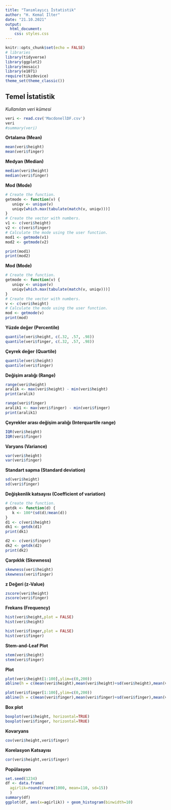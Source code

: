 ```yaml
---
title: "Tanımlayıcı İstatistik"
author: "H. Kemal İlter"
date: "21.10.2021"
output: 
  html_document:
    css: styles.css
---
```


```r
knitr::opts_chunk$set(echo = FALSE)
# libraries
library(tidyverse)
library(ggplot2)
library(mosaic)
library(e1071)
require(tikzdevice)
theme_set(theme_classic())
```

## Temel İstatistik

*Kullanılan veri kümesi*
```r
veri <- read.csv('MacdonellDF.csv')
veri
#summary(veri)
```

**Ortalama (Mean)**
```r
mean(veri$height)
mean(veri$finger)
```

**Medyan (Median)**
```r
median(veri$height)
median(veri$finger)
```

**Mod (Mode)**
```r
# Create the function.
getmode <- function(v) {
   uniqv <- unique(v)
   uniqv[which.max(tabulate(match(v, uniqv)))]
}
# Create the vector with numbers.
v1 <- c(veri$height)
v2 <- c(veri$finger)
# Calculate the mode using the user function.
mod1 <- getmode(v1)
mod2 <- getmode(v2)

print(mod1)
print(mod2)

```

**Mod (Mode)**
```r
# Create the function.
getmode <- function(v) {
   uniqv <- unique(v)
   uniqv[which.max(tabulate(match(v, uniqv)))]
}
# Create the vector with numbers.
v <- c(veri$height)
# Calculate the mode using the user function.
mod <- getmode(v)
print(mod)
```


**Yüzde değer (Percentile)**
```r
quantile(veri$height, c(.32, .57, .98))
quantile(veri$finger, c(.32, .57, .98))

```

**Çeyrek değer (Quartile)**
```r
quantile(veri$height)
quantile(veri$finger)

```

**Değişim aralığı (Range)**
```r
range(veri$height)
aralik <- max(veri$height) - min(veri$height)
print(aralik)

range(veri$finger)
aralik1 <- max(veri$finger) - min(veri$finger)
print(aralik1)
```

**Çeyrekler arası değişim aralığı (Interquartile range)**
```r
IQR(veri$height)
IQR(veri$finger)

```

**Varyans (Variance)**
```r
var(veri$height)
var(veri$finger)

```

**Standart sapma (Standard deviation)**
```r
sd(veri$height)
sd(veri$finger)
```

**Değişkenlik katsayısı (Coefficient of variation)**
```r
# Create the function.
getdk <- function(d) {
   k <- 100*(sd(d)/mean(d))
}
d1 <- c(veri$height)
dk1 <- getdk(d1)
print(dk1)

d2 <- c(veri$finger)
dk2 <- getdk(d2)
print(dk2)
```

**Çarpıklık (Skewness)**
```r
skewness(veri$height)
skewness(veri$finger)
```

**z Değeri (z-Value)**
```r
zscore(veri$height)
zscore(veri$finger)

```

**Frekans (Frequency)**
```r
hist(veri$height,plot = FALSE)
hist(veri$height)

hist(veri$finger,plot = FALSE)
hist(veri$finger)
```

**Stem-and-Leaf Plot**
```r
stem(veri$height)
stem(veri$finger)
```

**Plot**
```r
plot(veri$height[1:100],ylim=c(0,200))
abline(h = c(mean(veri$height),mean(veri$height)+sd(veri$height),mean(veri$height)-sd(veri$height),mean(veri$height)+2*sd(veri$height),mean(veri$height)-2*sd(veri$height)), col = c("red", "blue", "blue", "green", "green"))

plot(veri$finger[1:100],ylim=c(0,200))
abline(h = c(mean(veri$finger),mean(veri$finger)+sd(veri$finger),mean(veri$finger)-sd(veri$finger),mean(veri$finger)+2*sd(veri$finger),mean(veri$finger)-2*sd(veri$finger)), col = c("red", "blue", "blue", "green", "green"))
```

**Box plot**
```r
boxplot(veri$height, horizontal=TRUE)
boxplot(veri$finger, horizontal=TRUE)

```

**Kovaryans**
```r
cov(veri$height,veri$finger)
```

**Korelasyon Katsayısı**
```r
cor(veri$height,veri$finger)
```

**Popülasyon**
```r
set.seed(1234)
df <- data.frame(
  agirlik=round(rnorm(1000, mean=110, sd=15))
  )
summary(df)
ggplot(df, aes(x=agirlik)) + geom_histogram(binwidth=10)
```
















